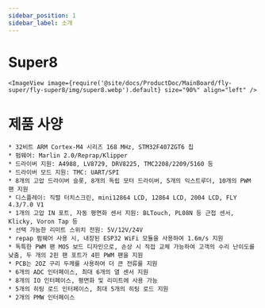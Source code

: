 ```yaml
---
sidebar_position: 1
sidebar_label: 소개
---
```




# Super8

    
    <ImageView image={require('@site/docs/ProductDoc/MainBoard/fly-super/fly-super8/img/super8.webp').default} size="90%" align="left" />


# 제품 사양


    * 32비트 ARM Cortex-M4 시리즈 168 MHz, STM32F407ZGT6 칩
    * 펌웨어: Marlin 2.0/Reprap/Klipper
    * 드라이버 지원: A4988, LV8729, DRV8225, TMC2208/2209/5160 등
    * 드라이버 모드 지원: TMC: UART/SPI
    * 8개의 고압 드라이버 슬롯, 8개의 독립 모터 드라이버, 5개의 익스트루더, 10개의 PWM 팬 지원
    * 디스플레이: 직렬 터치스크린, mini12864 LCD, 12864 LCD, 2004 LCD, FLY 4.3/7.0 V1
    * 1개의 고압 IN 포트, 자동 평면화 센서 지원: BLTouch, PL08N 등 근접 센서, Klicky, Voron Tap 등
    * 선택 가능한 리미트 스위치 전원: 5V/12V/24V
    * repap 펌웨어 사용 시, 내장된 ESP32 WiFi 모듈을 사용하여 1.6m/s 지원
    * 독특한 PWM 팬 MOS 보드 디자인으로, 손상 시 직접 교체 가능하여 고객의 수리 난이도를 낮춤, 두 개의 2핀 팬 포트가 4핀 PWM 팬을 지원
    * PCB는 2OZ 구리 두께를 사용하여 더 큰 전류를 지원
    * 6개의 ADC 인터페이스, 최대 6개의 열 센서 지원
    * 8개의 IO 인터페이스, 평면화 및 리미트에 사용 가능
    * 5개의 히팅 로드 인터페이스, 최대 5개의 히팅 로드 지원
    * 2개의 PMW 인터페이스